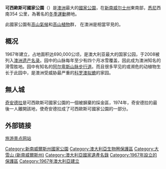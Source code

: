 {{Infobox_protected_area_of_Australia | name = 可西歐斯可國家公園
  | iucn_category = II
  | image = Australia_Locator_Map.svg
  | caption = 澳洲地圖
  | locator_x = 240
  | locator_y = 180
  | nearest_town_or_city  = {{tsl|en|Cabramurra, New South Wales|凱伯拉姆拉}}
  | coordinates = {{coord|36|04|20|S|148|20|55|E|type:landmark_region:AU}}
  | area = 6 750 km²
  | established = 1967年10月1日
  | visitation_num = 
  | visitation_year = 
  | managing_authorities = 新南威爾斯公園及野地服務處 
  | official_site = [https://web.archive.org/web/20070930035825/http://www.nationalparks.nsw.gov.au/parks.nsf/ParkContent/N0018 www.nationalparks.nsw.gov.au]
}}

'''可西歐斯可國家公園'''（{{lang-en|Kosciuszko National Park}}）是[[澳洲|澳洲]]最大的[[國家公園|國家公園]]，在[[新南威尔士州|新南威尔士州]]東南部，[[悉尼|悉尼]]西南354 公里，為著名的[[冬季運動|冬季運動]]勝地。

此國家公園有[[高山氣候|高山氣候]]和[[高山植物|高山植物]]群， 在澳洲是相當罕見的。

==概况==
1967年建立，占地面积达690,000公顷，是澳大利亚最大的国家公园，于2008被列入[[澳洲遗产名录|澳洲遗产名录]]。园中的山脉每年至少有四个月冰雪覆盖，因此成为澳洲知名的滑雪胜地。园中有知名的[[阿尔卑斯山脉步行道|阿尔卑斯山脉步行道]]。而且很多罕见的或濒危的动植物生长于此园中，是澳洲受威胁最严重的[[科罗澳拟蟾|科罗澳拟蟾]]的家园。

==無人城==
[[奇安德拉|奇安德拉]]是可西歐斯可國家公園的一個被摒棄的採金區，1974年，奇安德拉的最後一人離開該地，使奇安德拉成了可西歐斯可國家公園的一部分。

==外部链接==
[http://www.environment.nsw.gov.au/NationalParks/parkHome.aspx?id=N0018 旅游景点网站] {{Wayback|url=http://www.environment.nsw.gov.au/NationalParks/parkHome.aspx?id=N0018 |date=20150512180752 }}

{{Authority control}}

{{DEFAULTSORT:Kosciuszko National Park}}
[[Category:新南威爾斯州國家公園|Category:新南威爾斯州國家公園]]
[[Category:澳大利亞生物圈保護區|Category:澳大利亞生物圈保護區]]
[[Category:大雪山_(新南威爾斯州)|Category:大雪山 (新南威爾斯州)]]
[[Category:澳大利亞國家遺產名錄|Category:澳大利亞國家遺產名錄]]
[[Category:1967年設立的保護區|Category:1967年設立的保護區]]
[[Category:1967年澳大利亞建立|Category:1967年澳大利亞建立]]

{{Australia-geo-stub}}
{{Scenery-stub}}